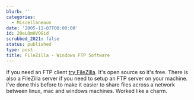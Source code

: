 ```yaml
---
blurb: ''
categories:
  - Miscellaneous
date: '2005-11-07T00:00:00'
id: 20eLQmHVOGid
scrubbed_2021: false
status: published
type: post
title: FileZilla - Windows FTP Software
---
```


If you need an FTP client [try FileZilla](http://filezilla.sourceforge.net/). 
It's open source so it's free. There is also a FileZilla server if you need
to setup an FTP server on your machine. I've done this before to
make it easier to share files across a network between linux, mac
and windows machines. Worked like a charm.
